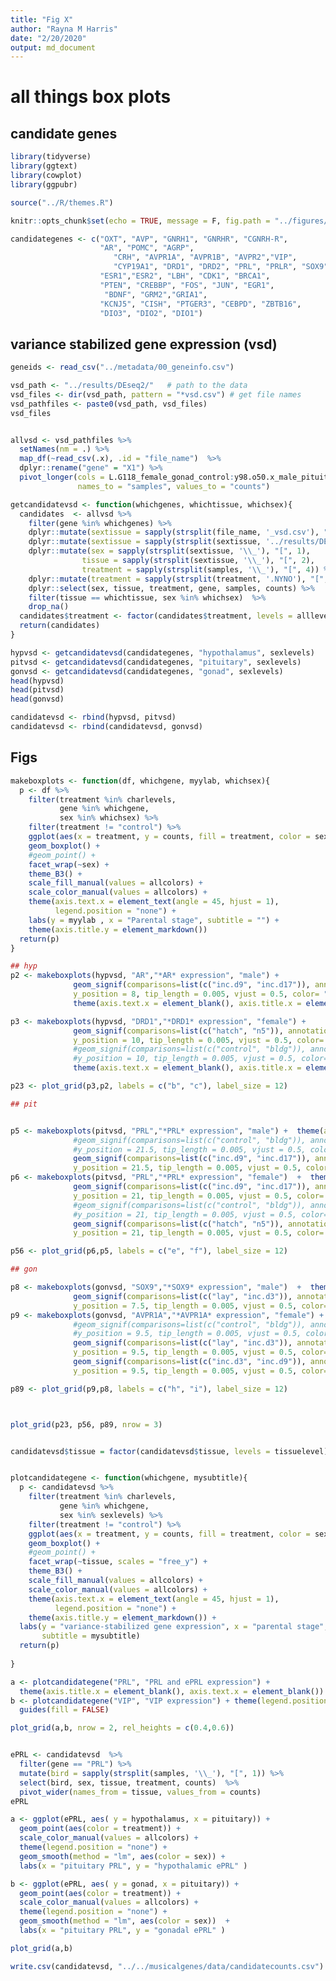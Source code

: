 ```yaml
---
title: "Fig X"
author: "Rayna M Harris"
date: "2/20/2020"
output: md_document
---
```



# all things box plots


## candidate genes

```r
library(tidyverse)
library(ggtext)
library(cowplot)
library(ggpubr)

source("../R/themes.R")

knitr::opts_chunk$set(echo = TRUE, message = F, fig.path = "../figures/")

candidategenes <- c("OXT", "AVP", "GNRH1", "GNRHR", "CGNRH-R",
                    "AR", "POMC", "AGRP", 
                       "CRH", "AVPR1A", "AVPR1B", "AVPR2","VIP",
                       "CYP19A1", "DRD1", "DRD2", "PRL", "PRLR", "SOX9", 
                    "ESR1","ESR2", "LBH", "CDK1", "BRCA1",
                    "PTEN", "CREBBP", "FOS", "JUN", "EGR1",
                     "BDNF", "GRM2","GRIA1",
                    "KCNJ5", "CISH", "PTGER3", "CEBPD", "ZBTB16", 
                    "DIO3", "DIO2", "DIO1") 

```

## variance stabilized gene expression  (vsd)

```r
geneids <- read_csv("../metadata/00_geneinfo.csv")

vsd_path <- "../results/DEseq2/"   # path to the data
vsd_files <- dir(vsd_path, pattern = "*vsd.csv") # get file names
vsd_pathfiles <- paste0(vsd_path, vsd_files)
vsd_files


allvsd <- vsd_pathfiles %>%
  setNames(nm = .) %>% 
  map_df(~read_csv(.x), .id = "file_name")  %>% 
  dplyr::rename("gene" = "X1") %>% 
  pivot_longer(cols = L.G118_female_gonad_control:y98.o50.x_male_pituitary_inc.d3, 
               names_to = "samples", values_to = "counts") 

getcandidatevsd <- function(whichgenes, whichtissue, whichsex){
  candidates  <- allvsd %>%
    filter(gene %in% whichgenes) %>%
    dplyr::mutate(sextissue = sapply(strsplit(file_name, '_vsd.csv'), "[", 1)) %>%
    dplyr::mutate(sextissue = sapply(strsplit(sextissue, '../results/DEseq2/'), "[", 2)) %>%
    dplyr::mutate(sex = sapply(strsplit(sextissue, '\\_'), "[", 1),
                tissue = sapply(strsplit(sextissue, '\\_'), "[", 2),
                treatment = sapply(strsplit(samples, '\\_'), "[", 4)) %>%
    dplyr::mutate(treatment = sapply(strsplit(treatment, '.NYNO'), "[", 1)) %>%
    dplyr::select(sex, tissue, treatment, gene, samples, counts) %>%
    filter(tissue == whichtissue, sex %in% whichsex)  %>%
    drop_na()
  candidates$treatment <- factor(candidates$treatment, levels = alllevels)
  return(candidates)
}

hypvsd <- getcandidatevsd(candidategenes, "hypothalamus", sexlevels)
pitvsd <- getcandidatevsd(candidategenes, "pituitary", sexlevels)
gonvsd <- getcandidatevsd(candidategenes, "gonad", sexlevels)
head(hypvsd)
head(pitvsd)
head(gonvsd)

candidatevsd <- rbind(hypvsd, pitvsd)
candidatevsd <- rbind(candidatevsd, gonvsd)
```

## Figs 

```r
makeboxplots <- function(df, whichgene, myylab, whichsex){
  p <- df %>%
    filter(treatment %in% charlevels,
           gene %in% whichgene,
           sex %in% whichsex) %>%
    filter(treatment != "control") %>%
    ggplot(aes(x = treatment, y = counts, fill = treatment, color = sex)) +
    geom_boxplot() + 
    #geom_point() +
    facet_wrap(~sex) +
    theme_B3() +
    scale_fill_manual(values = allcolors) +
    scale_color_manual(values = allcolors) +
    theme(axis.text.x = element_text(angle = 45, hjust = 1),
          legend.position = "none") +
    labs(y = myylab , x = "Parental stage", subtitle = "") +
    theme(axis.title.y = element_markdown())
  return(p)
}

## hyp 
p2 <- makeboxplots(hypvsd, "AR","*AR* expression", "male") +
              geom_signif(comparisons=list(c("inc.d9", "inc.d17")), annotations= "*", 
              y_position = 8, tip_length = 0.005, vjust = 0.5, color= "black" , textsize = 3 ) +
              theme(axis.text.x = element_blank(), axis.title.x = element_blank())

p3 <- makeboxplots(hypvsd, "DRD1","*DRD1* expression", "female") +
              geom_signif(comparisons=list(c("hatch", "n5")), annotations= "*", 
              y_position = 10, tip_length = 0.005, vjust = 0.5, color= "black" , textsize = 3 ) +
              #geom_signif(comparisons=list(c("control", "bldg")), annotations= "*", 
              #y_position = 10, tip_length = 0.005, vjust = 0.5, color= "black" , textsize = 3 ) + 
              theme(axis.text.x = element_blank(), axis.title.x = element_blank())

p23 <- plot_grid(p3,p2, labels = c("b", "c"), label_size = 12)

## pit 


p5 <- makeboxplots(pitvsd, "PRL","*PRL* expression", "male") +  theme(axis.text.x = element_blank(), axis.title.x = element_blank(), strip.text = element_blank())+
              #geom_signif(comparisons=list(c("control", "bldg")), annotations= "*", 
              #y_position = 21.5, tip_length = 0.005, vjust = 0.5, color= "black" , textsize = 3 ) +
              geom_signif(comparisons=list(c("inc.d9", "inc.d17")), annotations= "*", 
              y_position = 21.5, tip_length = 0.005, vjust = 0.5, color= "black" , textsize = 3 ) 
p6 <- makeboxplots(pitvsd, "PRL","*PRL* expression", "female")  +  theme(axis.text.x = element_blank(), axis.title.x = element_blank(), strip.text = element_blank()) +
              geom_signif(comparisons=list(c("inc.d9", "inc.d17")), annotations= "*", 
              y_position = 21, tip_length = 0.005, vjust = 0.5, color= "black" , textsize = 3 ) +
              #geom_signif(comparisons=list(c("control", "bldg")), annotations= "*", 
              #y_position = 21, tip_length = 0.005, vjust = 0.5, color= "black" , textsize = 3 ) +
              geom_signif(comparisons=list(c("hatch", "n5")), annotations= "*", 
              y_position = 21, tip_length = 0.005, vjust = 0.5, color= "black" , textsize = 3 )

p56 <- plot_grid(p6,p5, labels = c("e", "f"), label_size = 12)

## gon

p8 <- makeboxplots(gonvsd, "SOX9","*SOX9* expression", "male")  +  theme(strip.text = element_blank()) +
              geom_signif(comparisons=list(c("lay", "inc.d3")), annotations= "*", 
              y_position = 7.5, tip_length = 0.005, vjust = 0.5, color= "black" , textsize = 3 )
p9 <- makeboxplots(gonvsd, "AVPR1A","*AVPR1A* expression", "female") +  theme(strip.text = element_blank()) +
              #geom_signif(comparisons=list(c("control", "bldg")), annotations= "*", 
              #y_position = 9.5, tip_length = 0.005, vjust = 0.5, color= "black" , textsize = 3 ) +
              geom_signif(comparisons=list(c("lay", "inc.d3")), annotations= "*", 
              y_position = 9.5, tip_length = 0.005, vjust = 0.5, color= "black" , textsize = 3 ) +
              geom_signif(comparisons=list(c("inc.d3", "inc.d9")), annotations= "*", 
              y_position = 9.5, tip_length = 0.005, vjust = 0.5, color= "black" , textsize = 3 )

p89 <- plot_grid(p9,p8, labels = c("h", "i"), label_size = 12)



plot_grid(p23, p56, p89, nrow = 3)


candidatevsd$tissue = factor(candidatevsd$tissue, levels = tissuelevel)


plotcandidategene <- function(whichgene, mysubtitle){
  p <- candidatevsd %>%
    filter(treatment %in% charlevels,
           gene %in% whichgene,
           sex %in% sexlevels) %>%
    filter(treatment != "control") %>%
    ggplot(aes(x = treatment, y = counts, fill = treatment, color = sex)) +
    geom_boxplot() + 
    #geom_point() +
    facet_wrap(~tissue, scales = "free_y") +
    theme_B3() +
    scale_fill_manual(values = allcolors) +
    scale_color_manual(values = allcolors) +
    theme(axis.text.x = element_text(angle = 45, hjust = 1),
          legend.position = "none") +
    theme(axis.title.y = element_markdown()) +
  labs(y = "variance-stabilized gene expression", x = "parental stage", 
       subtitle = mysubtitle)
  return(p)
  
}

a <- plotcandidategene("PRL", "PRL and ePRL expression") + 
  theme(axis.title.x = element_blank(), axis.text.x = element_blank())
b <- plotcandidategene("VIP", "VIP expression") + theme(legend.position = "bottom") +
  guides(fill = FALSE)

plot_grid(a,b, nrow = 2, rel_heights = c(0.4,0.6))


ePRL <- candidatevsd  %>%
  filter(gene == "PRL") %>%
  mutate(bird = sapply(strsplit(samples, '\\_'), "[", 1)) %>%
  select(bird, sex, tissue, treatment, counts)  %>%
  pivot_wider(names_from = tissue, values_from = counts) 
ePRL

a <- ggplot(ePRL, aes( y = hypothalamus, x = pituitary)) +
  geom_point(aes(color = treatment)) +
  scale_color_manual(values = allcolors) +
  theme(legend.position = "none") +
  geom_smooth(method = "lm", aes(color = sex)) +
  labs(x = "pituitary PRL", y = "hypothalamic ePRL" )

b <- ggplot(ePRL, aes( y = gonad, x = pituitary)) +
  geom_point(aes(color = treatment)) +
  scale_color_manual(values = allcolors) +
  theme(legend.position = "none") +
  geom_smooth(method = "lm", aes(color = sex))  +
  labs(x = "pituitary PRL", y = "gonadal ePRL" )

plot_grid(a,b)

```

```r
write.csv(candidatevsd, "../../musicalgenes/data/candidatecounts.csv")
```